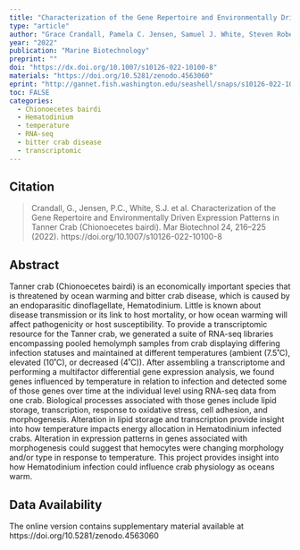 ```yaml
---
title: "Characterization of the Gene Repertoire and Environmentally Driven Expression Patterns in Tanner Crab (Chionoecetes bairdi) "
type: "article"
author: "Grace Crandall, Pamela C. Jensen, Samuel J. White, Steven Roberts "
year: "2022"
publication: "Marine Biotechnology"
preprint: ""
doi: "https://dx.doi.org/10.1007/s10126-022-10100-8"
materials: "https://doi.org/10.5281/zenodo.4563060"
eprint: "http://gannet.fish.washington.edu/seashell/snaps/s10126-022-10100-8.pdf"
toc: FALSE
categories:
  - Chionoecetes bairdi
  - Hematodinium
  - temperature
  - RNA-seq
  - bitter crab disease
  - transcriptomic
---
```


## Citation

> Crandall, G., Jensen, P.C., White, S.J. et al. Characterization of the Gene Repertoire and Environmentally Driven Expression Patterns in Tanner Crab (Chionoecetes bairdi). Mar Biotechnol 24, 216--225 (2022). https://doi.org/10.1007/s10126-022-10100-8

## Abstract

Tanner crab (Chionoecetes bairdi) is an economically important species that is threatened by ocean warming and bitter crab disease, which is caused by an endoparasitic dinoflagellate, Hematodinium. Little is known about disease transmission or its link to host mortality, or how ocean warming will affect pathogenicity or host susceptibility. To provide a transcriptomic resource for the Tanner crab, we generated a suite of RNA-seq libraries encompassing pooled hemolymph samples from crab displaying differing infection statuses and maintained at different temperatures (ambient (7.5˚C), elevated (10˚C), or decreased (4˚C)). After assembling a transcriptome and performing a multifactor differential gene expression analysis, we found genes influenced by temperature in relation to infection and detected some of those genes over time at the individual level using RNA-seq data from one crab. Biological processes associated with those genes include lipid storage, transcription, response to oxidative stress, cell adhesion, and morphogenesis. Alteration in lipid storage and transcription provide insight into how temperature impacts energy allocation in Hematodinium infected crabs. Alteration in expression patterns in genes associated with morphogenesis could suggest that hemocytes were changing morphology and/or type in response to temperature. This project provides insight into how Hematodinium infection could influence crab physiology as oceans warm.

## Data Availability

The online version contains supplementary material available at https://doi.org/10.5281/zenodo.4563060
